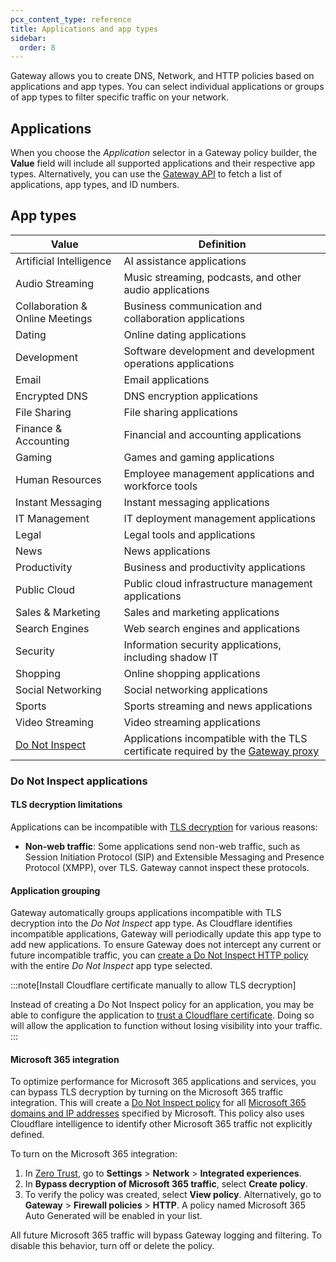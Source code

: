 ```yaml
---
pcx_content_type: reference
title: Applications and app types
sidebar:
  order: 8
---
```



Gateway allows you to create DNS, Network, and HTTP policies based on applications and app types. You can select individual applications or groups of app types to filter specific traffic on your network.

## Applications

When you choose the _Application_ selector in a Gateway policy builder, the **Value** field will include all supported applications and their respective app types. Alternatively, you can use the [Gateway API](/api/operations/zero-trust-gateway-application-and-application-type-mappings-list-application-and-application-type-mappings) to fetch a list of applications, app types, and ID numbers.

## App types

| Value                                          | Definition                                                                                                                  |
| ---------------------------------------------- | --------------------------------------------------------------------------------------------------------------------------- |
| Artificial Intelligence                        | AI assistance applications                                                                                                  |
| Audio Streaming                                | Music streaming, podcasts, and other audio applications                                                                     |
| Collaboration & Online Meetings                | Business communication and collaboration applications                                                                       |
| Dating                                         | Online dating applications                                                                                                  |
| Development                                    | Software development and development operations applications                                                                |
| Email                                          | Email applications                                                                                                          |
| Encrypted DNS                                  | DNS encryption applications                                                                                                 |
| File Sharing                                   | File sharing applications                                                                                                   |
| Finance & Accounting                           | Financial and accounting applications                                                                                       |
| Gaming                                         | Games and gaming applications                                                                                               |
| Human Resources                                | Employee management applications and workforce tools                                                                        |
| Instant Messaging                              | Instant messaging applications                                                                                              |
| IT Management                                  | IT deployment management applications                                                                                       |
| Legal                                          | Legal tools and applications                                                                                                |
| News                                           | News applications                                                                                                           |
| Productivity                                   | Business and productivity applications                                                                                      |
| Public Cloud                                   | Public cloud infrastructure management applications                                                                         |
| Sales & Marketing                              | Sales and marketing applications                                                                                            |
| Search Engines                                 | Web search engines and applications                                                                                         |
| Security                                       | Information security applications, including <GlossaryTooltip term="shadow IT">shadow IT</GlossaryTooltip>                  |
| Shopping                                       | Online shopping applications                                                                                                |
| Social Networking                              | Social networking applications                                                                                              |
| Sports                                         | Sports streaming and news applications                                                                                      |
| Video Streaming                                | Video streaming applications                                                                                                |
| [Do Not Inspect](#do-not-inspect-applications) | Applications incompatible with the TLS certificate required by the [Gateway proxy](/cloudflare-one/policies/gateway/proxy/) |

### Do Not Inspect applications

#### TLS decryption limitations

Applications can be incompatible with [TLS decryption](/cloudflare-one/policies/gateway/http-policies/tls-decryption/) for various reasons:

<GlossaryDefinition
	term="certificate pinning"
	prepend="Certificate pinning is "
/>

- **Non-web traffic**: Some applications send non-web traffic, such as Session Initiation Protocol (SIP) and Extensible Messaging and Presence Protocol (XMPP), over TLS. Gateway cannot inspect these protocols.

#### Application grouping

Gateway automatically groups applications incompatible with TLS decryption into the _Do Not Inspect_ app type. As Cloudflare identifies incompatible applications, Gateway will periodically update this app type to add new applications. To ensure Gateway does not intercept any current or future incompatible traffic, you can [create a Do Not Inspect HTTP policy](/cloudflare-one/policies/gateway/initial-setup/http/#bypass-inspection-for-incompatible-applications) with the entire _Do Not Inspect_ app type selected.

:::note[Install Cloudflare certificate manually to allow TLS decryption]

Instead of creating a Do Not Inspect policy for an application, you may be able to configure the application to [trust a Cloudflare certificate](/cloudflare-one/connections/connect-devices/warp/user-side-certificates/manual-deployment/#add-the-certificate-to-applications). Doing so will allow the application to function without losing visibility into your traffic.
:::

#### Microsoft 365 integration

To optimize performance for Microsoft 365 applications and services, you can bypass TLS decryption by turning on the Microsoft 365 traffic integration. This will create a [Do Not Inspect policy](/cloudflare-one/policies/gateway/http-policies/#do-not-inspect) for all [Microsoft 365 domains and IP addresses](https://docs.microsoft.com/en-us/microsoft-365/enterprise/microsoft-365-ip-web-service) specified by Microsoft. This policy also uses Cloudflare intelligence to identify other Microsoft 365 traffic not explicitly defined.

To turn on the Microsoft 365 integration:

1. In [Zero Trust](https://one.dash.cloudflare.com/), go to **Settings** > **Network** > **Integrated experiences**.
2. In **Bypass decryption of Microsoft 365 traffic**, select **Create policy**.
3. To verify the policy was created, select **View policy**. Alternatively, go to **Gateway** > **Firewall policies** > **HTTP**. A policy named Microsoft 365 Auto Generated will be enabled in your list.

All future Microsoft 365 traffic will bypass Gateway logging and filtering. To disable this behavior, turn off or delete the policy.

